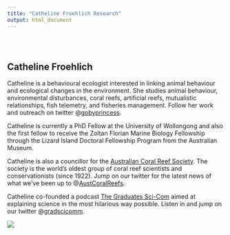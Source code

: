 ```yaml
---
title: "Catheline Froehlich Research"
output: html_document
---
```


<style type="text/css">
.title {
  display: none;
}

#getting-started img {
  margin-right: 10px;
}

</style>

<div class="row" style="padding-top: 30px;">
<div class="col-sm-6">

# **Catheline Froehlich**

Catheline is a behavioural ecologist interested in linking animal behaviour and ecological changes in the environment. She studies animal behaviour, environmental disturbances, coral reefs, artificial reefs, mutualistic relationships, fish telemetry, and fisheries management. Follow her work and outreach on twitter @[gobyprincess](https://twitter.com/gobyprincess).

Catheline is currently a PhD Fellow at the University of Wollongong and also the first fellow to receive the Zoltan Florian Marine Biology Fellowship through the Lizard Island Doctoral Fellowship Program from the Australian Museum. 

Catheline is also a councillor for the [Australian Coral Reef Society](https://australiancoralreefsociety.org/). The society is the world's oldest group of coral reef scientists and conservationists (since 1922). Jump on our twitter for the latest news of what we've been up to @[AustCoralReefs](https://twitter.com/AustCoralReefs).

Catheline co-founded a podcast [The Graduates Sci-Com](https://open.spotify.com/show/7nwpzT5IpeH6cNgyJHaGVB?si=-WoJfjbJRHOnp4oTdoqL6w&nd=1) aimed at explaining science in the most hilarious way possible. Listen in and jump on our twitter @[gradscicomm](https://twitter.com/gradscicomm).

</div>
<div class="col-sm-6">


![](images/23012020P1230143.jpg)
</a>
</div>
